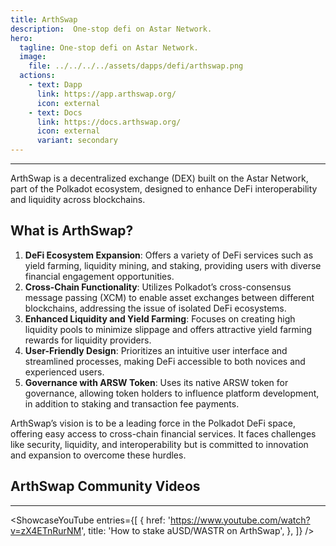 ```yaml
---
title: ArthSwap
description:  One-stop defi on Astar Network.
hero:
  tagline: One-stop defi on Astar Network.
  image: 
    file: ../../../../assets/dapps/defi/arthswap.png
  actions:
    - text: Dapp
      link: https://app.arthswap.org/
      icon: external
    - text: Docs
      link: https://docs.arthswap.org/
      icon: external
      variant: secondary
---
```



-------------
    
ArthSwap is a decentralized exchange (DEX) built on the Astar Network, part of the Polkadot ecosystem, designed to enhance DeFi interoperability and liquidity across blockchains.

## What is ArthSwap?
1. **DeFi Ecosystem Expansion**: Offers a variety of DeFi services such as yield farming, liquidity mining, and staking, providing users with diverse financial engagement opportunities.
2. **Cross-Chain Functionality**: Utilizes Polkadot’s cross-consensus message passing (XCM) to enable asset exchanges between different blockchains, addressing the issue of isolated DeFi ecosystems.
3. **Enhanced Liquidity and Yield Farming**: Focuses on creating high liquidity pools to minimize slippage and offers attractive yield farming rewards for liquidity providers.
4. **User-Friendly Design**: Prioritizes an intuitive user interface and streamlined processes, making DeFi accessible to both novices and experienced users.
5. **Governance with ARSW Token**: Uses its native ARSW token for governance, allowing token holders to influence platform development, in addition to staking and transaction fee payments.

ArthSwap’s vision is to be a leading force in the Polkadot DeFi space, offering easy access to cross-chain financial services. It faces challenges like security, liquidity, and interoperability but is committed to innovation and expansion to overcome these hurdles.

 ## ArthSwap Community Videos
------------
<ShowcaseYouTube
  entries={[
    {
      href: 'https://www.youtube.com/watch?v=zX4ETnRurNM',
      title: 'How to stake aUSD/WASTR on ArthSwap',
    },
  ]} />